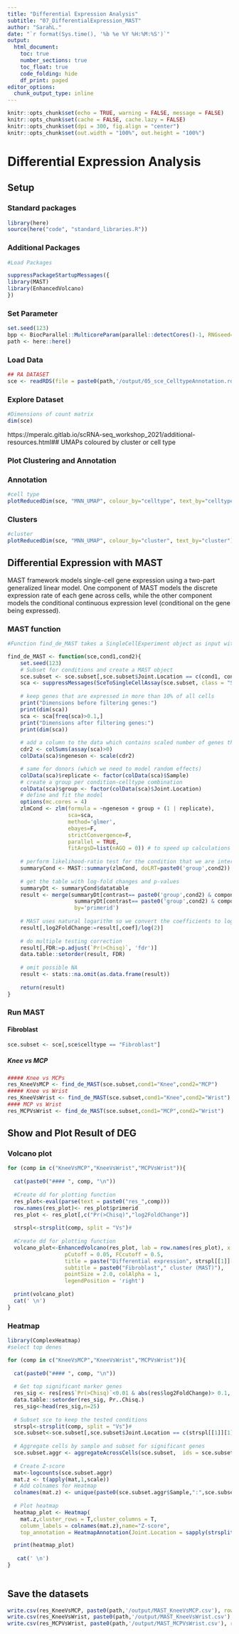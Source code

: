 ```yaml
---
title: "Differential Expression Analysis"
subtitle: "07_DifferentialExpression_MAST"
author: "SarahL."
date: "`r format(Sys.time(), '%b %e %Y %H:%M:%S')`"
output: 
  html_document:
    toc: true
    number_sections: true   
    toc_float: true
    code_folding: hide
    df_print: paged
editor_options:
  chunk_output_type: inline
---
```


```r
knitr::opts_chunk$set(echo = TRUE, warning = FALSE, message = FALSE)
knitr::opts_chunk$set(cache = FALSE, cache.lazy = FALSE)
knitr::opts_chunk$set(dpi = 300, fig.align = "center")
knitr::opts_chunk$set(out.width = "100%", out.height = "100%")
```


# Differential Expression Analysis

## Setup

### Standard packages

```r
library(here)
source(here("code", "standard_libraries.R"))
```

### Additional Packages


```r
#Load Packages

suppressPackageStartupMessages({
library(MAST)
library(EnhancedVolcano)
})

```

### Set Parameter

```r
set.seed(123)
bpp <- BiocParallel::MulticoreParam(parallel::detectCores()-1, RNGseed=100)
path <- here::here()
```


### Load Data

```r
## RA DATASET
sce <- readRDS(file = paste0(path,'/output/05_sce_CelltypeAnnotation.rds'))

```


### Explore Dataset

```r
#Dimensions of count matrix
dim(sce)
```

https://mperalc.gitlab.io/scRNA-seq_workshop_2021/additional-resources.html## UMAPs coloured by cluster or cell type

### Plot Clustering and Annotation {.tabset}

### Annotation

```r
#cell type
plotReducedDim(sce, "MNN_UMAP", colour_by="celltype", text_by="celltype") +labs(title="UMAP colored by Cell type ",subtitle = "UMAP of all integrated datasets")

```

### Clusters

```r
#cluster
plotReducedDim(sce, "MNN_UMAP", colour_by="cluster", text_by="cluster") +labs(title="UMAP colored by clusters",subtitle = "UMAP of all integrated datasets")

```

## Differential Expression with MAST

MAST framework models single-cell gene expression using a two-part generalized linear model. One component of MAST models the discrete expression rate of each gene across cells, while the other component models the conditional continuous expression level (conditional on the gene being expressed). 

### MAST function

```r
#Function find_de_MAST takes a SingleCellExperiment object as input with two conditions to test (cond1 vs cond2)and runs MAST with RE pipeline. The output of the function is a table (pandas DataFrame in Python) which contains results of the analysis, e.g. log-fold change, p-value and FDR-corrected value for each gene.

find_de_MAST <- function(sce,cond1,cond2){
    set.seed(123)
    # Subset for conditions and create a MAST object
    sce.subset <- sce.subset[,sce.subset$Joint.Location == c(cond1, cond2)]
    sca <- suppressMessages(SceToSingleCellAssay(sce.subset, class = "SingleCellAssay", check_sanity = TRUE)) # create a MAST object
    
    # keep genes that are expressed in more than 10% of all cells
    print("Dimensions before filtering genes:")
    print(dim(sca))
    sca <- sca[freq(sca)>0.1,]
    print("Dimensions after filtering genes:")
    print(dim(sca))
    
    # add a column to the data which contains scaled number of genes that are expressed in each cell
    cdr2 <- colSums(assay(sca)>0)
    colData(sca)$ngeneson <- scale(cdr2)

    # same for donors (which we need to model random effects)
    colData(sca)$replicate <- factor(colData(sca)$Sample)
    # create a group per condition-celltype combination
    colData(sca)$group <- factor(colData(sca)$Joint.Location)
    # define and fit the model
    options(mc.cores = 4)
    zlmCond <- zlm(formula = ~ngeneson + group + (1 | replicate), 
                   sca=sca, 
                   method='glmer', 
                   ebayes=F, 
                   strictConvergence=F,
                   parallel = TRUE,
                   fitArgsD=list(nAGQ = 0)) # to speed up calculations
    
    # perform likelihood-ratio test for the condition that we are interested in    
    summaryCond <- MAST::summary(zlmCond, doLRT=paste0('group',cond2))
    
    # get the table with log-fold changes and p-values
    summaryDt <- summaryCond$datatable
    result <- merge(summaryDt[contrast== paste0('group',cond2) & component=='H',.(primerid, `Pr(>Chisq)`)], # p-values
                     summaryDt[contrast== paste0('group',cond2) & component=='logFC', .(primerid, coef)],# logFC coefficients
                     by='primerid') 
    
    # MAST uses natural logarithm so we convert the coefficients to log2 base to be comparable to edgeR
    result[,log2FoldChange:=result[,coef]/log(2)]
    
    # do multiple testing correction
    result[,FDR:=p.adjust(`Pr(>Chisq)`, 'fdr')]
    data.table::setorder(result, FDR)
    
    # omit possible NA
    result <- stats::na.omit(as.data.frame(result))
    
    return(result)
}
```

### Run MAST

#### Fibroblast 

```r
sce.subset <- sce[,sce$celltype == "Fibroblast"]
```

##### Knee vs MCP

```r
##### Knee vs MCPs
res_KneeVsMCP <- find_de_MAST(sce.subset,cond1="Knee",cond2="MCP")
##### Knee vs Wrist
res_KneeVsWrist <- find_de_MAST(sce.subset,cond1="Knee",cond2="Wrist")
#### MCP vs Wrist
res_MCPVsWrist <- find_de_MAST(sce.subset,cond1="MCP",cond2="Wrist")

```


## Show and Plot Result of DEG

### Volcano plot

```r
for (comp in c("KneeVsMCP","KneeVsWrist","MCPVsWrist")){
  
  cat(paste0("#### ", comp, "\n"))
  
  #Create dd for plotting function
  res_plot<-eval(parse(text = paste0("res_",comp)))
  row.names(res_plot)<- res_plot$primerid
  res_plot <- res_plot[,c("Pr(>Chisq)","log2FoldChange")]
    
  strspl<-strsplit(comp, split = "Vs")#
  
  #Create dd for plotting function
  volcano_plot<-EnhancedVolcano(res_plot, lab = row.names(res_plot), x = 'log2FoldChange', y = 'Pr(>Chisq)',
                  pCutoff = 0.05, FCcutoff = 0.5,
                  title = paste("Differential expression", strspl[[1]][1], "vs", strspl[[1]][2], sep=' '),
                  subtitle = paste0("Fibroblast"," cluster (MAST)"),
                  pointSize = 2.0, colAlpha = 1,
                  legendPosition = 'right')
    
  print(volcano_plot)
  cat(' \n')
}

```

### Heatmap

```r
library(ComplexHeatmap)
#select top denes

for (comp in c("KneeVsMCP","KneeVsWrist","MCPVsWrist")){
  
  cat(paste0("#### ", comp, "\n"))
  
  # Get top significant marker genes
  res_sig <- res[res$`Pr(>Chisq)`<0.01 & abs(res$log2FoldChange)> 0.1,, drop=F] #genes for cond1
  data.table::setorder(res_sig, Pr..Chisq.)
  res_sig<-head(res_sig,n=25)
  
  # Subset sce to keep the tested conditions
  strspl<-strsplit(comp, split = "Vs")#
  sce.subset<-sce.subset[,sce.subset$Joint.Location == c(strspl[[1]][1], strspl[[1]][2])]
  
  # Aggregate cells by sample and subset for significant genes
  sce.subset.aggr <- aggregateAcrossCells(sce.subset,  ids = sce.subset$Sample, statistics = "mean",use.assay.type = "logcounts", subset.row = res_sig$primerid)
  
  # Create Z-score
  mat<-logcounts(sce.subset.aggr)
  mat.z <- t(apply(mat,1,scale))
  # Add colnames for Heatmap
  colnames(mat.z) <- unique(paste0(sce.subset.aggr$Sample,":",sce.subset.aggr$Joint.Location))
  
  # Plot heatmap
  heatmap_plot <- Heatmap(
    mat.z,cluster_rows = T,cluster_columns = T, 
    column_labels = colnames(mat.z),name="Z-score",
    top_annotation = HeatmapAnnotation(Joint.Location = sapply(strsplit(colnames(mat.z), split = ":"), "[[", 2)))

  print(heatmap_plot)
   
   cat(' \n')
}
 
```


## Save the datasets

```r
write.csv(res_KneeVsMCP, paste0(path,'/output/MAST_KneeVsMCP.csv'), row.names=FALSE)
write.csv(res_KneeVsWrist, paste0(path,'/output/MAST_KneeVsWrist.csv'), row.names=FALSE)
write.csv(res_MCPVsWrist, paste0(path,'/output/MAST_MCPVsWrist.csv'), row.names=FALSE)
```
